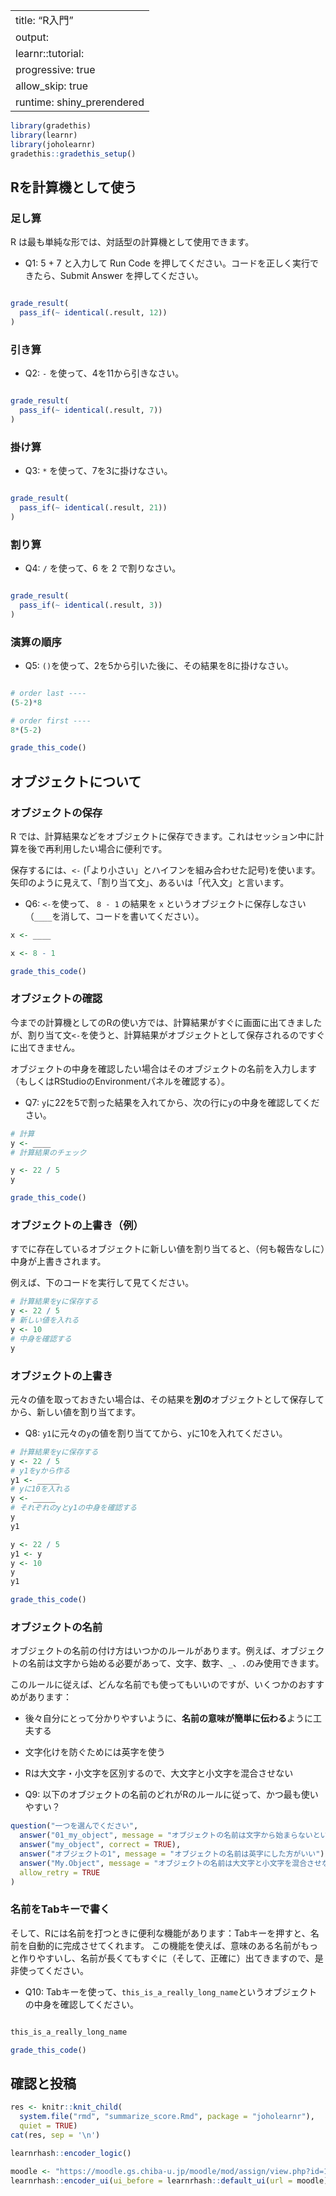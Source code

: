
---
title: "R入門"
output:
  learnr::tutorial:
    progressive: true
    allow_skip: true
runtime: shiny_prerendered
---

```r
library(gradethis)
library(learnr)
library(joholearnr)
gradethis::gradethis_setup()
```

## Rを計算機として使う

### 足し算

R は最も単純な形では、対話型の計算機として使用できます。

- Q1: 5 + 7 と入力して Run Code を押してください。コードを正しく実行できたら、Submit Answer を押してください。

```r

```

```r
grade_result(
  pass_if(~ identical(.result, 12))
)
```

### 引き算

- Q2: `-` を使って、4を11から引きなさい。

```r

```

```r
grade_result(
  pass_if(~ identical(.result, 7))
)
```

### 掛け算

- Q3: `*` を使って、7を3に掛けなさい。

```r

```

```r
grade_result(
  pass_if(~ identical(.result, 21))
)
```

### 割り算

- Q4: `/` を使って、6 を 2 で割りなさい。

```r

```

```r
grade_result(
  pass_if(~ identical(.result, 3))
)
```

### 演算の順序

- Q5: `()`を使って、2を5から引いた後に、その結果を8に掛けなさい。

```r

```

```r
# order last ----
(5-2)*8

# order first ----
8*(5-2)
```

```r
grade_this_code()
```

## オブジェクトについて

### オブジェクトの保存

R では、計算結果などをオブジェクトに保存できます。これはセッション中に計算を後で再利用したい場合に便利です。

保存するには、`<-` (「より小さい」とハイフンを組み合わせた記号)を使います。
矢印のように見えて、「割り当て文」、あるいは「代入文」と言います。

- Q6: `<-`を使って、 `8 - 1` の結果を `x` というオブジェクトに保存しなさい（`____`を消して、コードを書いてください）。

```r
x <- ____
```

```r
x <- 8 - 1
```

```r
grade_this_code()
```

### オブジェクトの確認

今までの計算機としてのRの使い方では、計算結果がすぐに画面に出てきましたが、割り当て文`<-`を使うと、計算結果がオブジェクトとして保存されるのですぐに出てきません。

オブジェクトの中身を確認したい場合はそのオブジェクトの名前を入力します（もしくはRStudioのEnvironmentパネルを確認する）。

- Q7: `y`に22を5で割った結果を入れてから、次の行に`y`の中身を確認してください。

```r
# 計算
y <- ____
# 計算結果のチェック
```

```r
y <- 22 / 5
y
```

```r
grade_this_code()
```

### オブジェクトの上書き（例）

すでに存在しているオブジェクトに新しい値を割り当てると、（何も報告なしに）中身が上書きされます。

例えば、下のコードを実行して見てください。

```r
# 計算結果をyに保存する
y <- 22 / 5
# 新しい値を入れる
y <- 10
# 中身を確認する
y
```

### オブジェクトの上書き

元々の値を取っておきたい場合は、その結果を**別の**オブジェクトとして保存してから、新しい値を割り当てます。

- Q8: `y1`に元々の`y`の値を割り当ててから、`y`に10を入れてください。

```r
# 計算結果をyに保存する
y <- 22 / 5
# y1をyから作る
y1 <- _____
# yに10を入れる
y <- _____
# それぞれのyとy1の中身を確認する
y
y1
```

```r
y <- 22 / 5
y1 <- y
y <- 10
y
y1
```

```r
grade_this_code()
```

### オブジェクトの名前

オブジェクトの名前の付け方はいつかのルールがあります。例えば、オブジェクトの名前は文字から始める必要があって、文字、数字、`_`、`.`のみ使用できます。

このルールに従えば、どんな名前でも使ってもいいのですが、いくつかのおすすめがあります：

- 後々自分にとって分かりやすいように、**名前の意味が簡単に伝わる**ように工夫する
- 文字化けを防ぐためには英字を使う
- Rは大文字・小文字を区別するので、大文字と小文字を混合させない

- Q9: 以下のオブジェクトの名前のどれがRのルールに従って、かつ最も使いやすい？

```r
question("一つを選んでください",
  answer("01_my_object", message = "オブジェクトの名前は文字から始まらないといけない"),
  answer("my_object", correct = TRUE),
  answer("オブジェクトの1", message = "オブジェクトの名前は英字にした方がいい"),
  answer("My.Object", message = "オブジェクトの名前は大文字と小文字を混合させない方がいい"),
  allow_retry = TRUE
)
```

### 名前をTabキーで書く

そして、Rには名前を打つときに便利な機能があります：Tabキーを押すと、名前を自動的に完成させてくれます。
この機能を使えば、意味のある名前がもっと作りやすいし、名前が長くてもすぐに（そして、正確に）出てきますので、是非使ってください。

- Q10: Tabキーを使って、`this_is_a_really_long_name`というオブジェクトの中身を確認してください。

<!--
This works because {joholearnr} includes the data object this_is_a_really_long_name 
Otherwise, {learnr} won't tab-complete object names from code chunks
-->

```r

```

```r
this_is_a_really_long_name
```

```r
grade_this_code()
```

## 確認と投稿

```r
res <- knitr::knit_child(
  system.file("rmd", "summarize_score.Rmd", package = "joholearnr"),
  quiet = TRUE)
cat(res, sep = '\n')
```

```r
learnrhash::encoder_logic()
```

```r
moodle <- "https://moodle.gs.chiba-u.jp/moodle/mod/assign/view.php?id=1264655&action=editsubmission"
learnrhash::encoder_ui(ui_before = learnrhash::default_ui(url = moodle))
```
